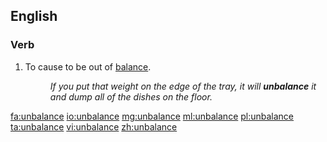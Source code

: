 ==English==

===Verb===
{{en-verb|unbalances|unbalancing|unbalanced|unbalanced}}

#To cause to be out of [[balance]].
#:''If you put that weight on the edge of the tray, it will '''unbalance''' it and dump all of the dishes on the floor.''

[[fa:unbalance]]
[[io:unbalance]]
[[mg:unbalance]]
[[ml:unbalance]]
[[pl:unbalance]]
[[ta:unbalance]]
[[vi:unbalance]]
[[zh:unbalance]]